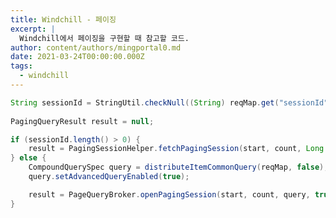```yaml
---
title: Windchill - 페이징
excerpt: |
  Windchill에서 페이징을 구현할 때 참고할 코드.
author: content/authors/mingportal0.md
date: 2021-03-24T00:00:00.000Z
tags:
  - windchill
---
```


```java
String sessionId = StringUtil.checkNull((String) reqMap.get("sessionId"));
	    
PagingQueryResult result = null;

if (sessionId.length() > 0) {
	result = PagingSessionHelper.fetchPagingSession(start, count, Long.valueOf(sessionId));
} else {
	CompoundQuerySpec query = distributeItemCommonQuery(reqMap, false);
	query.setAdvancedQueryEnabled(true);

	result = PageQueryBroker.openPagingSession(start, count, query, true);
}
```
